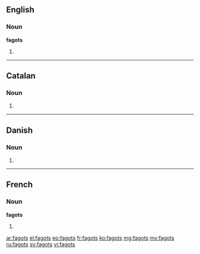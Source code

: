 ==English==

===Noun===
'''fagots'''

# {{plural of|fagot}}

----

==Catalan==

===Noun===
{{ca-noun-form}}

# {{plural of|fagot|lang=ca|nocat=1}}

----

==Danish==

===Noun===
{{head|da|noun form|g=c}}

# {{form of|genitive singular indefinite|fagot|lang=da}}

----

==French==

===Noun===
'''fagots''' {{m}}

# {{plural of|fagot|lang=fr}}

[[ar:fagots]]
[[el:fagots]]
[[eo:fagots]]
[[fr:fagots]]
[[ko:fagots]]
[[mg:fagots]]
[[my:fagots]]
[[ru:fagots]]
[[sv:fagots]]
[[vi:fagots]]